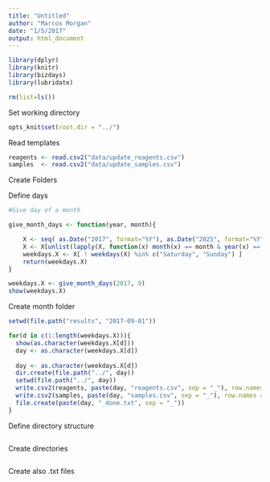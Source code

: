 ```yaml
---
title: "Untitled"
author: "Marcos Morgan"
date: "1/5/2017"
output: html_document
---
```


<!-- Load libraries --> 
```r
library(dplyr)
library(knitr)
library(bizdays)
library(lubridate)
```

<!-- Clean --> 
```r
rm(list=ls())
```

<!-- Set the working directory -->
Set working directory
```r
opts_knit$set(root.dir = "../")
```

Read templates
```r
reagents <- read.csv2("data/update_reagents.csv") 
samples  <- read.csv2("data/update_samples.csv")
```

Create Folders 

Define days
```r
#Give day of a month

give_month_days <- function(year, month){

    X <- seq( as.Date("2017", format="%Y"), as.Date("2025", format="%Y"), by=1)
    X <- X[unlist(lapply(X, function(x) month(x) == month & year(x) == year))] 
    weekdays.X <- X[ ! weekdays(X) %in% c("Saturday", "Sunday") ]  
    return(weekdays.X)
}

weekdays.X <- give_month_days(2017, 9)
show(weekdays.X)

```


Create month folder
```r
setwd(file.path("results", "2017-09-01"))

for(d in c(1:length(weekdays.X))){
  show(as.character(weekdays.X[d]))
  day <- as.character(weekdays.X[d])
  
  day <- as.character(weekdays.X[d])
  dir.create(file.path("../", day))
  setwd(file.path("../", day))
  write.csv2(reagents, paste(day, "reagents.csv", sep = "_"), row.names = FALSE)
  write.csv2(samples, paste(day, "samples.csv", sep = "_"), row.names = FALSE)
  file.create(paste(day, "_done.txt", sep = "_"))
}
```

Define directory structure
```r

```

Create directories
```r

```

Create also .txt files
```r

```

